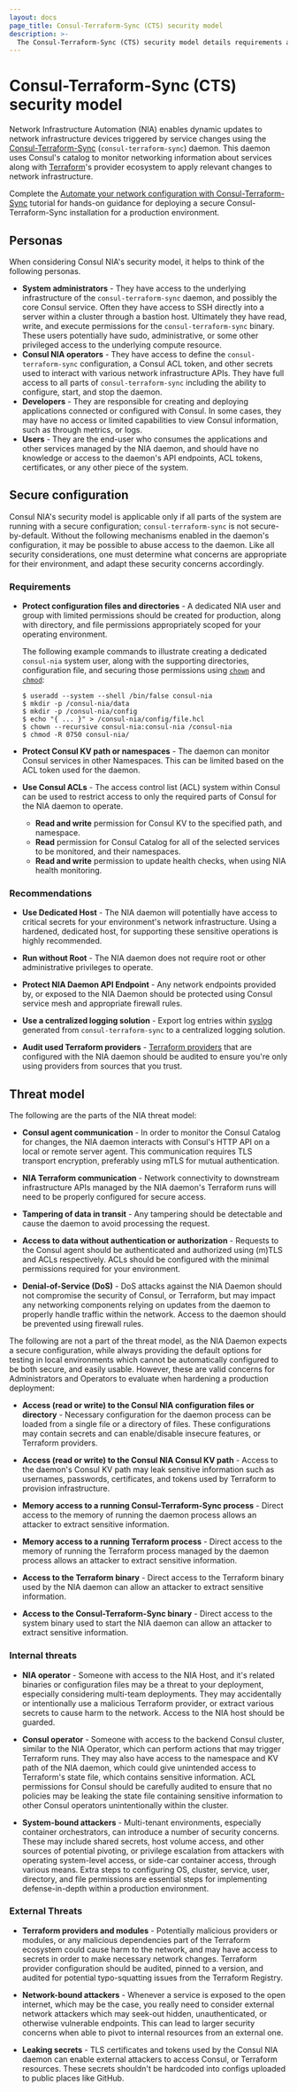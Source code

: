 ```yaml
---
layout: docs
page_title: Consul-Terraform-Sync (CTS) security model
description: >-
  The Consul-Terraform-Sync (CTS) security model details requirements and recommendations for securing your CTS deployment. Learn about potential threats and how to protect CTS from malicious actors.
---
```


# Consul-Terraform-Sync (CTS) security model

Network Infrastructure Automation (NIA) enables dynamic updates to network infrastructure devices triggered by service changes using the [Consul-Terraform-Sync](https://github.com/hashicorp/consul-terraform-sync) (`consul-terraform-sync`) daemon. This daemon uses Consul's catalog to monitor networking information about services along with [Terraform](https://www.terraform.io/)'s provider ecosystem to apply relevant changes to network infrastructure.

Complete the [Automate your network configuration with Consul-Terraform-Sync](/consul/tutorials/network-infrastructure-automation/consul-terraform-sync) tutorial for hands-on guidance for deploying a secure Consul-Terraform-Sync installation for a production environment.

## Personas

When considering Consul NIA's security model, it helps to think of the following personas.

- **System administrators** - They have access to the underlying infrastructure of the `consul-terraform-sync` daemon, and possibly the core Consul service. Often they have access to SSH directly into a server within a cluster through a bastion host. Ultimately they have read, write, and execute permissions for the `consul-terraform-sync` binary. These users potentially have sudo, administrative, or some other privileged access to the underlying compute resource.
- **Consul NIA operators** - They have access to define the `consul-terraform-sync` configuration, a Consul ACL token, and other secrets used to interact with various network infrastructure APIs. They have full access to all parts of `consul-terraform-sync` including the ability to configure, start, and stop the daemon.
- **Developers** - They are responsible for creating and deploying applications connected or configured with Consul. In some cases, they may have no access or limited capabilities to view Consul information, such as through metrics, or logs.
- **Users** - They are the end-user who consumes the applications and other services managed by the NIA daemon, and should have no knowledge or access to the daemon's API endpoints, ACL tokens, certificates, or any other piece of the system.

## Secure configuration

Consul NIA's security model is applicable only if all parts of the system are running with a secure configuration; `consul-terraform-sync` is not secure-by-default. Without the following mechanisms enabled in the daemon's configuration, it may be possible to abuse access to the daemon. Like all security considerations, one must determine what concerns are appropriate for their environment, and adapt these security concerns accordingly.

### Requirements

- **Protect configuration files and directories** - A dedicated NIA user and group with limited permissions should be created for production, along with directory, and file permissions appropriately scoped for your operating environment.

  The following example commands to illustrate creating a dedicated `consul-nia` system user, along with the supporting directories, configuration file, and securing those permissions using [`chown`](https://en.wikipedia.org/wiki/Chown) and [`chmod`](https://en.wikipedia.org/wiki/Chmod):

  ```shell-session hideClipboard
  $ useradd --system --shell /bin/false consul-nia
  $ mkdir -p /consul-nia/data
  $ mkdir -p /consul-nia/config
  $ echo "{ ... }" > /consul-nia/config/file.hcl
  $ chown --recursive consul-nia:consul-nia /consul-nia
  $ chmod -R 0750 consul-nia/
  ```

- **Protect Consul KV path or namespaces** - The daemon can monitor Consul services in other Namespaces. This can be limited based on the ACL token used for the daemon.

- **Use Consul ACLs** - The access control list (ACL) system within Consul can be used to restrict access to only the required parts of Consul for the NIA daemon to operate.
  - **Read and write** permission for Consul KV to the specified path, and namespace.
  - **Read** permission for Consul Catalog for all of the selected services to be monitored, and their namespaces.
  - **Read and write** permission to update health checks, when using NIA health monitoring.

### Recommendations

- **Use Dedicated Host** - The NIA daemon will potentially have access to critical secrets for your environment's network infrastructure. Using a hardened, dedicated host, for supporting these sensitive operations is highly recommended.

- **Run without Root** - The NIA daemon does not require root or other administrative privileges to operate.

- **Protect NIA Daemon API Endpoint** - Any network endpoints provided by, or exposed to the NIA Daemon should be protected using Consul service mesh and appropriate firewall rules.

- **Use a centralized logging solution** - Export log entries within [syslog](https://en.wikipedia.org/wiki/Syslog) generated from `consul-terraform-sync` to a centralized logging solution.

- **Audit used Terraform providers** - [Terraform providers](/terraform/language/providers) that are configured with the NIA daemon should be audited to ensure you're only using providers from sources that you trust.

## Threat model

The following are the parts of the NIA threat model:

- **Consul agent communication** - In order to monitor the Consul Catalog for changes, the NIA daemon interacts with Consul's HTTP API on a local or remote server agent. This communication requires TLS transport encryption, preferably using mTLS for mutual authentication.

- **NIA Terraform communication** - Network connectivity to downstream infrastructure APIs managed by the NIA daemon's Terraform runs will need to be properly configured for secure access.

- **Tampering of data in transit** - Any tampering should be detectable and cause the daemon to avoid processing the request.

- **Access to data without authentication or authorization** - Requests to the Consul agent should be authenticated and authorized using (m)TLS and ACLs respectively. ACLs should be configured with the minimal permissions required for your environment.

- **Denial-of-Service (DoS)** - DoS attacks against the NIA Daemon should not compromise the security of Consul, or Terraform, but may impact any networking components relying on updates from the daemon to properly handle traffic within the network. Access to the daemon should be prevented using firewall rules.

The following are not a part of the threat model, as the NIA Daemon expects a secure configuration, while always providing the default options for testing in local environments which cannot be automatically configured to be both secure, and easily usable. However, these are valid concerns for Administrators and Operators to evaluate when hardening a production deployment:

- **Access (read or write) to the Consul NIA configuration files or directory** - Necessary configuration for the daemon process can be loaded from a single file or a directory of files. These configurations may contain secrets and can enable/disable insecure features, or Terraform providers.

- **Access (read or write) to the Consul NIA Consul KV path** - Access to the daemon's Consul KV path may leak sensitive information such as usernames, passwords, certificates, and tokens used by Terraform to provision infrastructure.

- **Memory access to a running Consul-Terraform-Sync process** - Direct access to the memory of running the daemon process allows an attacker to extract sensitive information.

- **Memory access to a running Terraform process** - Direct access to the memory of running the Terraform process managed by the daemon process allows an attacker to extract sensitive information.

- **Access to the Terraform binary** - Direct access to the Terraform binary used by the NIA daemon can allow an attacker to extract sensitive information.

- **Access to the Consul-Terraform-Sync binary** - Direct access to the system binary used to start the NIA daemon can allow an attacker to extract sensitive information.

### Internal threats

- **NIA operator** - Someone with access to the NIA Host, and it's related binaries or configuration files may be a threat to your deployment, especially considering multi-team deployments. They may accidentally or intentionally use a malicious Terraform provider, or extract various secrets to cause harm to the network. Access to the NIA host should be guarded.

- **Consul operator** - Someone with access to the backend Consul cluster, similar to the NIA Operator, which can perform actions that may trigger Terraform runs. They may also have access to the namespace and KV path of the NIA daemon, which could give unintended access to Terraform's state file, which contains sensitive information. ACL permissions for Consul should be carefully audited to ensure that no policies may be leaking the state file containing sensitive information to other Consul operators unintentionally within the cluster.

- **System-bound attackers** - Multi-tenant environments, especially container orchestrators, can introduce a number of security concerns. These may include shared secrets, host volume access, and other sources of potential pivoting, or privilege escalation from attackers with operating system-level access, or side-car container access, through various means. Extra steps to configuring OS, cluster, service, user, directory, and file permissions are essential steps for implementing defense-in-depth within a production environment.

### External Threats

- **Terraform providers and modules** - Potentially malicious providers or modules, or any malicious dependencies part of the Terraform ecosystem could cause harm to the network, and may have access to secrets in order to make necessary network changes. Terraform provider configuration should be audited, pinned to a version, and audited for potential typo-squatting issues from the Terraform Registry.

- **Network-bound attackers** - Whenever a service is exposed to the open internet, which may be the case, you really need to consider external network attackers which may seek-out hidden, unauthenticated, or otherwise vulnerable endpoints. This can lead to larger security concerns when able to pivot to internal resources from an external one.

- **Leaking secrets** - TLS certificates and tokens used by the Consul NIA daemon can enable external attackers to access Consul, or Terraform resources. These secrets shouldn't be hardcoded into configs uploaded to public places like GitHub.
